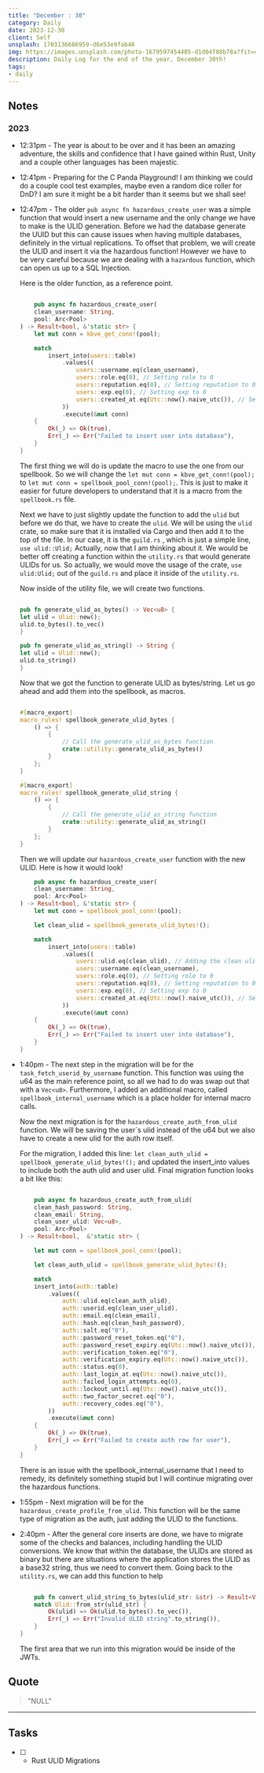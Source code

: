 ```yaml
---
title: "December : 30"
category: Daily
date: 2023-12-30
client: Self
unsplash: 1703136686959-d6e53e9fab46
img: https://images.unsplash.com/photo-1679597454485-d1d04f88b78a?fit=crop&q=85&w=1400&h=700
description: Daily Log for the end of the year, December 30th!
tags:
- daily
---
```


## Notes

### 2023

- 12:31pm - The year is about to be over and it has been an amazing adventure, the skills and confidence that I have gained within Rust, Unity and a couple other languages has been majestic.

- 12:41pm - Preparing for the C Panda Playground! I am thinking we could do a couple cool test examples, maybe even a random dice roller for DnD?
    I am sure it might be a bit harder than it seems but we shall see!

- 12:47pm - The older `pub async fn hazardous_create_user` was a simple function that would insert a new username and the only change we have to make is the ULID generation.
    Before we had the database generate the UUID but this can cause issues when having multiple databases, definitely in the virtual replications.
    To offset that problem, we will create the ULID and insert it via the hazardous function!
    However we have to be very careful because we are dealing with a `hazardous` function, which can open us up to a SQL Injection.

    Here is the older function, as a reference point.

    ```rust

        pub async fn hazardous_create_user(
        clean_username: String,
        pool: Arc<Pool>
    ) -> Result<bool, &'static str> {
        let mut conn = kbve_get_conn!(pool);

        match
            insert_into(users::table)
                .values((
                    users::username.eq(clean_username),
                    users::role.eq(0), // Setting role to 0
                    users::reputation.eq(0), // Setting reputation to 0
                    users::exp.eq(0), // Setting exp to 0
                    users::created_at.eq(Utc::now().naive_utc()), // Setting current UTC time
                ))
                .execute(&mut conn)
        {
            Ok(_) => Ok(true),
            Err(_) => Err("Failed to insert user into database"),
        }
    }

    ```

    The first thing we will do is update the macro to use the one from our spellbook.
    So we will change the `let mut conn = kbve_get_conn!(pool);` to `let mut conn = spellbook_pool_conn!(pool);`.
    This is just to make it easier for future developers to understand that it is a macro from the `spellbook.rs` file.

    Next we have to just slightly update the function to add the `ulid` but before we do that, we have to create the `ulid`.
    We will be using the `ulid` crate, so make sure that it is installed via Cargo and then add it to the top of the file.
    In our case, it is the `guild.rs` , which is just a simple line, `use ulid::Ulid;`
    Actually, now that I am thinking about it. We would be better off creating a function within the `utility.rs` that would generate ULIDs for us.
    So actually, we would move the usage of the crate, `use ulid:Ulid;` out of the `guild.rs` and place it inside of the `utility.rs`.
    
    Now inside of the utility file, we will create two functions.
    
    ```rust
    
    pub fn generate_ulid_as_bytes() -> Vec<u8> {
	let ulid = Ulid::new();
	ulid.to_bytes().to_vec()
    }

    pub fn generate_ulid_as_string() -> String {
	let ulid = Ulid::new();
	ulid.to_string()
    }
    
    ```
    
    Now that we got the function to generate ULID as bytes/string.
    Let us go ahead and add them into the spellbook, as macros.

    ```rust
    
    #[macro_export]
    macro_rules! spellbook_generate_ulid_bytes {
        () => {
            {
                // Call the generate_ulid_as_bytes function
                crate::utility::generate_ulid_as_bytes()
            }
        };
    }

    #[macro_export]
    macro_rules! spellbook_generate_ulid_string {
        () => {
            {
                // Call the generate_ulid_as_string function
                crate::utility::generate_ulid_as_string()
            }
        };
    }
    ```

    Then we will update our `hazardous_create_user` function with the new ULID.
    Here is how it would look!

    ```rust
        pub async fn hazardous_create_user(
        clean_username: String,
        pool: Arc<Pool>
    ) -> Result<bool, &'static str> {
        let mut conn = spellbook_pool_conn!(pool);

        let clean_ulid = spellbook_generate_ulid_bytes!();

        match
            insert_into(users::table)
                .values((
                    users::ulid.eq(clean_ulid), // Adding the clean ulid!
                    users::username.eq(clean_username),
                    users::role.eq(0), // Setting role to 0
                    users::reputation.eq(0), // Setting reputation to 0
                    users::exp.eq(0), // Setting exp to 0
                    users::created_at.eq(Utc::now().naive_utc()), // Setting current UTC time
                ))
                .execute(&mut conn)
        {
            Ok(_) => Ok(true),
            Err(_) => Err("Failed to insert user into database"),
        }
    }

    ```

- 1:40pm - The next step in the migration will be for the `task_fetch_userid_by_username` function.
    This function was using the u64 as the main reference point, so all we had to do was swap out that with a `Vec<u8>`.
    Furthermore, I added an additional macro, called `spellbook_internal_username` which is a place holder for internal macro calls.

    Now the next migration is for the `hazardous_create_auth_from_ulid` function.
    We will be saving the user`s ulid instead of the u64 but we also have to create a new ulid for the auth row itself.

    For the migration, I added this line:
    `let clean_auth_ulid = spellbook_generate_ulid_bytes!();`
    and updated the insert_into values to include both the auth ulid and user ulid.
    Final migration function looks a bit like this:

    ```rust

        pub async fn hazardous_create_auth_from_ulid(
        clean_hash_password: String,
        clean_email: String,
        clean_user_ulid: Vec<u8>,
        pool: Arc<Pool>
    ) -> Result<bool,  &'static str> {

        let mut conn = spellbook_pool_conn!(pool);

        let clean_auth_ulid = spellbook_generate_ulid_bytes!();

        match
        insert_into(auth::table)
            .values((
                auth::ulid.eq(clean_auth_ulid),
                auth::userid.eq(clean_user_ulid),
                auth::email.eq(clean_email),
                auth::hash.eq(clean_hash_password),
                auth::salt.eq("0"),
                auth::password_reset_token.eq("0"),
                auth::password_reset_expiry.eq(Utc::now().naive_utc()),
                auth::verification_token.eq("0"),
                auth::verification_expiry.eq(Utc::now().naive_utc()),
                auth::status.eq(0),
                auth::last_login_at.eq(Utc::now().naive_utc()),
                auth::failed_login_attempts.eq(0),
                auth::lockout_until.eq(Utc::now().naive_utc()),
                auth::two_factor_secret.eq("0"),
                auth::recovery_codes.eq("0"),
            ))
            .execute(&mut conn)
        {
            Ok(_) => Ok(true),
            Err(_) => Err("Failed to create auth row for user"),
        }
    }


    ```

    There is an issue with the spellbook_internal_username that I need to remedy, its definitely something stupid but I will continue migrating over the hazardous functions.

- 1:55pm - Next migration will be for the `hazardous_create_profile_from_ulid`.
    This function will be the same type of migration as the auth, just adding the ULID to the functions.

- 2:40pm - After the general core inserts are done, we have to migrate some of the checks and balances, including handling the ULID conversions.
    We know that within the database, the ULIDs are stored as binary but there are situations where the application stores the ULID as a base32 string, thus we need to convert them.
    Going back to the `utility.rs`, we can add this function to help 

    ```rust

        pub fn convert_ulid_string_to_bytes(ulid_str: &str) -> Result<Vec<u8>, String> {
        match Ulid::from_str(ulid_str) {
            Ok(ulid) => Ok(ulid.to_bytes().to_vec()),
            Err(_) => Err("Invalid ULID string".to_string()),
        }
    }

    ```

    The first area that we run into this migration would be inside of the JWTs.


## Quote

> "NULL"

---

## Tasks

- [ ] - Rust ULID Migrations